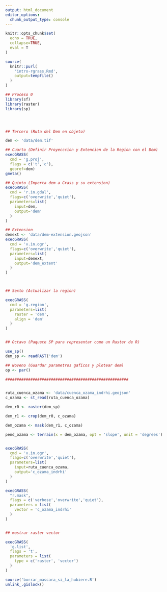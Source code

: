 ```yaml
---
output: html_document
editor_options: 
  chunk_output_type: console
---
```


```r
knitr::opts_chunk$set(
  echo = TRUE,
  collapse=TRUE,
  eval = T
)
```


```r
source(
  knitr::purl(
    'intro-rgrass.Rmd',
    output=tempfile()
  )
)
```



```r
## Proceso 0
library(sf)
library(raster)
library(sp)




## Tercero (Ruta del Dem en objeto)

dem <- 'data/dem.tif'

## Cuarto (Definir Proyecccion y Extencion de la Region con el Dem)
execGRASS(
  cmd = 'g.proj',
  flags = c('t','c'),
  georef=dem)
gmeta()

## Quinto (Importa dem a Grass y su extension)
execGRASS(
  cmd = 'r.in.gdal',
  flags=c('overwrite','quiet'),
  parameters=list(
    input=dem,
    output='dem'
  )
)

## Extension
demext <- 'data/dem-extension.geojson'
execGRASS(
  cmd = 'v.in.ogr',
  flags=c('overwrite','quiet'),
  parameters=list(
    input=demext,
    output='dem_extent'
  )
)



## Sexto (Actualizar la region)

execGRASS(
  cmd = 'g.region',
  parameters=list(
    raster = 'dem',
    align = 'dem'
  )
)


## Octavo (Paquete SP para representar como un Raster de R)

use_sp()
dem_sp <- readRAST('dem')

## Noveno (Guardar parametros gaficos y plotear dem)
op <- par()
```
```r
######################################################


ruta_cuenca_ozama <- 'data/cuenca_ozama_indrhi.geojson'
c_ozama <- st_read(ruta_cuenca_ozama)

dem_r0 <- raster(dem_sp)

dem_r1 <- crop(dem_r0, c_ozama)

dem_ozama <- mask(dem_r1, c_ozama)

pend_ozama <- terrain(x = dem_ozama, opt = 'slope', unit = 'degrees')


execGRASS(
  cmd = 'v.in.ogr',
  flags=c('overwrite','quiet'),
  parameters=list(
    input=ruta_cuenca_ozama,
    output='c_ozama_indrhi'
  )
)

execGRASS(
  "r.mask",
  flags = c('verbose','overwrite','quiet'),
  parameters = list(
    vector = 'c_ozama_indrhi'
  )
)


## mostrar raster vector

execGRASS(
  'g.list',
  flags = 't',
  parameters = list(
    type = c('raster', 'vector')
  )
)

source('borrar_mascara_si_la_hubiere.R')
unlink_.gislock()
```
